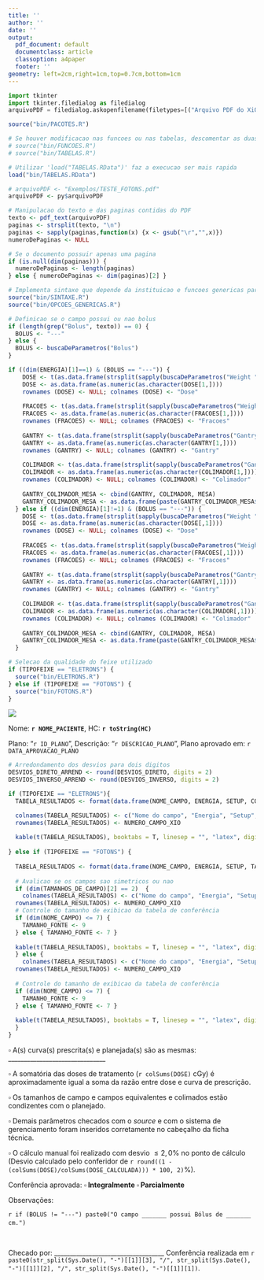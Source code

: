 ```yaml
---
title: ''
author: ''
date: ''
output:
  pdf_document: default
  documentclass: article
  classoption: a4paper
  footer: ''
geometry: left=2cm,right=1cm,top=0.7cm,bottom=1cm
---
```


\pagenumbering{gobble}

<!-- Codigo em Python para selecionar o PDF a ser analisado -->

```python
import tkinter
import tkinter.filedialog as filedialog
arquivoPDF = filedialog.askopenfilename(filetypes=[("Arquivo PDF do XiO", ".pdf")], initialdir='shell:MyComputerFolder', title="Selecione o PDF para conferência")
```

```r
source("bin/PACOTES.R")

# Se houver modificacao nas funcoes ou nas tabelas, descomentar as duas linhas abaixo:
# source("bin/FUNCOES.R")
# source("bin/TABELAS.R")

# Utilizar 'load("TABELAS.RData")' faz a execucao ser mais rapida
load("bin/TABELAS.RData")
```

```r
# arquivoPDF <- "Exemplos/TESTE_FOTONS.pdf"
arquivoPDF <- py$arquivoPDF

# Manipulacao do texto e das paginas contidas do PDF
texto <- pdf_text(arquivoPDF)
paginas <- strsplit(texto, "\n")
paginas <- sapply(paginas,function(x) {x <- gsub("\r","",x)})
numeroDePaginas <- NULL

# Se o documento possuir apenas uma pagina
if (is.null(dim(paginas))) {
  numeroDePaginas <- length(paginas)
} else { numeroDePaginas <- dim(paginas)[2] }
```

```r
# Implementa sintaxe que depende da instituicao e funcoes genericas para execucao
source("bin/SINTAXE.R")
source("bin/OPCOES_GENERICAS.R")
```

```r
# Definicao se o campo possui ou nao bolus
if (length(grep("Bolus", texto)) == 0) {
  BOLUS <- "---"
} else {
  BOLUS <- buscaDeParametros("Bolus")
}

if ((dim(ENERGIA)[1]==1) & (BOLUS == "---")) {
    DOSE <- t(as.data.frame(strsplit(sapply(buscaDeParametros("Weight "), function(x) {x <- gsub("/"," ",x)}), " "))[1,])
    DOSE <- as.data.frame(as.numeric(as.character(DOSE[1,])))
    rownames (DOSE) <- NULL; colnames (DOSE) <- "Dose"
    
    FRACOES <- t(as.data.frame(strsplit(sapply(buscaDeParametros("Weight "), function(x) {x <- gsub("/"," ",x)}), " "))[2,])
    FRACOES <- as.data.frame(as.numeric(as.character(FRACOES[1,])))
    rownames (FRACOES) <- NULL; colnames (FRACOES) <- "Fracoes"
    
    GANTRY <- t(as.data.frame(strsplit(sapply(buscaDeParametros("Gantry"), function(x) {x <- gsub("/"," ",x)}), " "))[1,])
    GANTRY <- as.data.frame(as.numeric(as.character(GANTRY[1,])))
    rownames (GANTRY) <- NULL; colnames (GANTRY) <- "Gantry"
    
    COLIMADOR <- t(as.data.frame(strsplit(sapply(buscaDeParametros("Gantry"), function(x) {x <- gsub("/"," ",x)}), " "))[2,])
    COLIMADOR <- as.data.frame(as.numeric(as.character(COLIMADOR[1,])))
    rownames (COLIMADOR) <- NULL; colnames (COLIMADOR) <- "Colimador"
    
    GANTRY_COLIMADOR_MESA <- cbind(GANTRY, COLIMADOR, MESA)
    GANTRY_COLIMADOR_MESA <- as.data.frame(paste(GANTRY_COLIMADOR_MESA$Gantry, GANTRY_COLIMADOR_MESA$Colimador, GANTRY_COLIMADOR_MESA$Mesa, sep = "/"))
  } else if ((dim(ENERGIA)[1]!=1) & (BOLUS == "---")) {
    DOSE <- t(as.data.frame(strsplit(sapply(buscaDeParametros("Weight "), function(x) {x <- gsub("/"," ",x)}), " ")))
    DOSE <- as.data.frame(as.numeric(as.character(DOSE[,1])))
    rownames (DOSE) <- NULL; colnames (DOSE) <- "Dose"
    
    FRACOES <- t(as.data.frame(strsplit(sapply(buscaDeParametros("Weight "), function(x) {x <- gsub("/"," ",x)}), " "))[2,])
    FRACOES <- as.data.frame(as.numeric(as.character(FRACOES[,1])))
    rownames (FRACOES) <- NULL; colnames (FRACOES) <- "Fracoes"
    
    GANTRY <- t(as.data.frame(strsplit(sapply(buscaDeParametros("Gantry"), function(x) {x <- gsub("/"," ",x)}), " "))[1,])
    GANTRY <- as.data.frame(as.numeric(as.character(GANTRY[,1])))
    rownames (GANTRY) <- NULL; colnames (GANTRY) <- "Gantry"
    
    COLIMADOR <- t(as.data.frame(strsplit(sapply(buscaDeParametros("Gantry"), function(x) {x <- gsub("/"," ",x)}), " "))[2,])
    COLIMADOR <- as.data.frame(as.numeric(as.character(COLIMADOR[,1])))
    rownames (COLIMADOR) <- NULL; colnames (COLIMADOR) <- "Colimador"
    
    GANTRY_COLIMADOR_MESA <- cbind(GANTRY, COLIMADOR, MESA)
    GANTRY_COLIMADOR_MESA <- as.data.frame(paste(GANTRY_COLIMADOR_MESA$Gantry, GANTRY_COLIMADOR_MESA$Colimador, GANTRY_COLIMADOR_MESA$Mesa, sep = "/"))
  }
```

```r
# Selecao da qualidade do feixe utilizado
if (TIPOFEIXE == "ELETRONS") {
  source("bin/ELETRONS.R")
} else if (TIPOFEIXE == "FOTONS") {
  source("bin/FOTONS.R")
}
```

\newpage

![](FIGs/HEADER.png)

Nome: **`r NOME_PACIENTE`**, HC: **`r toString(HC)`**

Plano: "`r ID_PLANO`", Descrição: "`r DESCRICAO_PLANO`", Plano aprovado em: `r DATA_APROVACAO_PLANO`

```r
# Arredondamento dos desvios para dois digitos
DESVIOS_DIRETO_ARREND <- round(DESVIOS_DIRETO, digits = 2)
DESVIOS_INVERSO_ARREND <- round(DESVIOS_INVERSO, digits = 2)

if (TIPOFEIXE == "ELETRONS"){
  TABELA_RESULTADOS <- format(data.frame(NOME_CAMPO, ENERGIA, SETUP, CONE, GANTRY_COLIMADOR_MESA, SSD, DOSE/FRACOES, DOSE, FRACOES, PROFUNDIDADE, ALGORITMO_CALCULO, F_RENDIMENTO_ELETRONS, F_DISTANCIA, F_ELETRONS_XiO, UM_XiO, UM_CALCULADA_INT, DESVIOS_DIRETO_ARREND, DOSE_CALCULADA, DESVIOS_INVERSO_ARREND, APROVACAO), digits = 4)

  colnames(TABELA_RESULTADOS) <- c("Nome do campo", "Energia", "Setup", "Cone", "Gantry/Colimador/Mesa (°)", "DFS (cm)", "Dose diária (cGy)", "Dose total (cGy)", "Nº de aplicações", "Profundidade (cm)", "Algoritmo de cálculo", "Fator rendimento", "Fator distância", "Fator rendimento (XiO)", "UM XiO", "UM calculada", "Desvio UM (%)", "Dose calculada (cGy)", "Desvio Dose (%)", "")
  rownames(TABELA_RESULTADOS) <- NUMERO_CAMPO_XIO
  
  kable(t(TABELA_RESULTADOS), booktabs = T, linesep = "", "latex", digits = 3, align = "c") %>% kable_styling(latex_options = c("striped", "condensed"),  stripe_color = "#99FF99", font_size = 10) %>% row_spec(dim(TABELA_RESULTADOS)[2], bold=T, background = "white") %>% column_spec(1, bold = T, italic = T) %>% row_spec(11, hline_after = T) %>% row_spec(14, hline_after = T) %>% row_spec(17, hline_after = T, bold = T) %>% row_spec(dim(TABELA_RESULTADOS)[2]-1, hline_after = T, bold = T) 
  
} else if (TIPOFEIXE == "FOTONS") {
  
  TABELA_RESULTADOS <- format(data.frame(NOME_CAMPO, ENERGIA, SETUP, TAMANHOS_DE_CAMPO, GANTRY_COLIMADOR_MESA, FILTROS_COM_ORIENTACAO, 100-PROFUNDIDADE, SSD, DOSE/FRACOES, DOSE, FRACOES, PROFUNDIDADE, CAMPO_EQUIVALENTE_XiO, Campo_COLIMADO_XiO, ALGORITMO_CALCULO, PDP_OU_TMR, F_CALIBRACAO, F_ABERTURA_COLIMADOR, F_RETROESPALHAMENTO, F_BANDEJA, F_FILTRO, F_DISTANCIA, F_OFF_AXIS, UM_XiO, UM_CALCULADA_INT, DESVIOS_DIRETO_ARREND, DOSE_CALCULADA, DESVIOS_INVERSO_ARREND, APROVACAO), digits = 4)
  
  # Avalicao se os campos sao simetricos ou nao
  if (dim(TAMANHOS_DE_CAMPO)[2] == 2)  {
    colnames(TABELA_RESULTADOS) <- c("Nome do campo", "Energia", "Setup", "X", "Y", "Gantry/Colimador/Mesa (°)", "Filtro", "DFS (cm)", "DFI (cm)", "Dose diária (cGy)", "Dose total (cGy)", "Nº de aplicações", "Profundidade (cm)", "Campo equivalente (cm²)", "Campo colimado (cm²)", "Algoritmo de cálculo", "PDP ou TMR", "Fator de calibração", "Fator abertura do colimador", "Fator retroespalhamento", "Fator bandeja", "Fator filtro", "Fator distância", "Fator off-axis", "UM XiO", "UM calculada", "Desvio UM (%)", "Dose calculada (cGy)", "Desvio Dose (%)", "")
  rownames(TABELA_RESULTADOS) <- NUMERO_CAMPO_XIO
  # Controle do tamanho de exibicao da tabela de conferência
  if (dim(NOME_CAMPO) <= 7) {
    TAMANHO_FONTE <- 9
  } else { TAMANHO_FONTE <- 7 }
  
  kable(t(TABELA_RESULTADOS), booktabs = T, linesep = "", "latex", digits = 3, align = "c") %>% kable_styling(latex_options = c("striped", "condensed"),  stripe_color = "#99FFFF", font_size = TAMANHO_FONTE) %>% row_spec(dim(TABELA_RESULTADOS)[2], bold=T, background = "white") %>% column_spec(1, bold = T, italic = T) %>% row_spec(13, hline_after = T) %>% row_spec(24, hline_after = T)%>% row_spec(27, hline_after = T, bold = T) %>% row_spec(29, hline_after = T, bold = T) %>% row_spec(16, hline_after = T)
  } else {
    colnames(TABELA_RESULTADOS) <- c("Nome do campo", "Energia", "Setup", "X1", "X2", "Y1", "Y2", "Gantry/Colimador/Mesa (°)", "Filtro", "DFS (cm)", "DFI (cm)", "Dose diária (cGy)", "Dose total (cGy)", "Nº de aplicações", "Profundidade (cm)", "Campo equivalente (cm²)", "Campo colimado (cm²)", "Algoritmo de cálculo", "PDP ou TMR", "Fator de calibração", "Fator abertura do colimador", "Fator retroespalhamento", "Fator bandeja", "Fator filtro", "Fator distância", "Fator off-axis", "UM XiO", "UM calculada", "Desvio UM (%)", "Dose calculada (cGy)", "Desvio Dose (%)", "")
  rownames(TABELA_RESULTADOS) <- NUMERO_CAMPO_XIO
  
  # Controle do tamanho de exibicao da tabela de conferência
  if (dim(NOME_CAMPO) <= 7) {
    TAMANHO_FONTE <- 9
  } else { TAMANHO_FONTE <- 7 }
  
  kable(t(TABELA_RESULTADOS), booktabs = T, linesep = "", "latex", digits = 3, align = "c") %>% kable_styling(latex_options = c("striped", "condensed"),  stripe_color = "#99FFFF", font_size = TAMANHO_FONTE) %>% row_spec(dim(TABELA_RESULTADOS)[2], bold=T, background = "white") %>% column_spec(1, bold = T, italic = T) %>% row_spec(15, hline_after = T) %>% row_spec(26, hline_after = T)%>% row_spec(29, hline_after = T, bold = T) %>% row_spec(31, hline_after = T, bold = T) %>% row_spec(18, hline_after = T)
  }
}
```

$\square$ A(s) curva(s) prescrita(s) e planejada(s) são as mesmas: _______________________________

$\square$ A somatória das doses de tratamento (`r colSums(DOSE)` cGy) é aproximadamente igual a soma da razão entre dose e curva de prescrição.

$\square$ Os tamanhos de campo e campos equivalentes e colimados estão condizentes com o planejado.

$\square$ Demais parâmetros checados com o *source* e com o sistema de gerenciamento foram inseridos corretamente no cabeçalho da ficha técnica.

$\square$ O cálculo manual foi realizado com desvio $\leqslant 2,0\%$ no ponto de cálculo (Desvio calculado pelo conferidor de `r round((1 - (colSums(DOSE)/colSums(DOSE_CALCULADA))) * 100, 2)`%).

Conferência aprovada: **$\square$ Integralmente     $\square$ Parcialmente**

Observações:

`r if (BOLUS != "---") paste0("O campo _______ possui Bólus de _______ cm.")`
$~$

$~$

Checado por: ___________________________________ Conferência realizada em `r paste0(str_split(Sys.Date(), "-")[[1]][3], "/", str_split(Sys.Date(), "-")[[1]][2], "/", str_split(Sys.Date(), "-")[[1]][1])`.